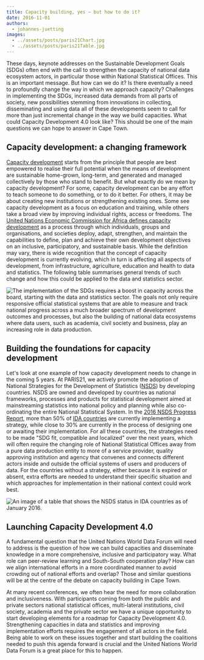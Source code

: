 ```yaml
---
title: Capacity building, yes — but how to do it?
date: 2016-11-01
authors:
  - johannes-juetting
images:
  - ../assets/posts/paris21Chart.jpg
  - ../assets/posts/paris21Table.jpg
---
```



These days, keynote addresses on the Sustainable Development Goals (SDGs) often
end with the call to strengthen the capacity of national data ecosystem actors,
in particular those within National Statistical Offices. This is an important
message. But how can we do it? Is there eventually a need to profoundly change
the way in which we approach capacity? Challenges in implementing the SDGs,
increased data demands from all parts of society, new possibilities stemming
from innovations in collecting, disseminating and using data all of these
developments seem to call for more than just incremental change in the way we
build capacities. What could Capacity Development 4.0 look like? This should be
one of the main questions we can hope to answer in Cape Town.

## Capacity development: a changing framework

[Capacity development](http://www.uneca.org/sites/default/files/images/eca_capacity_development_strategy_eng_june2015_rev3.pdf)
starts from the principle that people are best empowered to realise their full
potential when the means of development are sustainable home-grown, long-term,
and generated and managed collectively by those who stand to benefit. But what
exactly do we mean by capacity development? For some, capacity development can
be any effort to teach someone to do something, or to do it better. For others,
it may be about creating new institutions or strengthening existing ones. Some
see capacity development as a focus on education and training, while others take
a broad view by improving individual rights, access or freedoms. The
[United Nations Economic Commission for Africa defines capacity development](http://www.uneca.org/our-work/capacity-development)
as a process through which individuals, groups and organisations, and societies
deploy, adapt, strengthen, and maintain the capabilities to define, plan and
achieve their own development objectives on an inclusive, participatory, and
sustainable basis. While the definition may vary, there is wide recognition that
the concept of capacity development is currently evolving, which in turn is
affecting all aspects of development, from infrastructure, agriculture,
education and health to data and statistics. The following table summarises
general trends of such change and how this could be applied to the data and
statistics sector.

<Box mb={3}>
  <Img
    fluid={props.images[0]}
    title="Figure 1. Shifts in the understanding of capacity development (examples). Adapted from: Capacity Development Strategy, UNECA 2014."
    alt="The implementation of the SDGs requires a boost in capacity across the board,
starting with the data and statistics sector. The goals not only require
responsive official statistical systems that are able to measure and track
national progress across a much broader spectrum of development outcomes and
processes, but also the building of national data ecosystems where data users,
such as academia, civil society and business, play an increasing role in data
production."
  />
</Box>

## Building the foundations for capacity development

Let's look at one example of how capacity development needs to change in the
coming 5 years. At PARIS21, we actively promote the adoption of National
Strategies for the Development of Statistics
([NSDS](http://www.paris21.org/NSDS)) by developing countries. NSDS are owned
and developed by countries as national frameworks, processes and products for
statistical development aimed at mainstreaming statistics into national policy
and planning while also co-ordinating the entire National Statistical System. In
the
[2016 NSDS Progress Report](http://www.paris21.org/sites/default/files/NSDS-status-Jan2016.pdf),
more than 50% of
[IDA countries](https://ida.worldbank.org/about/borrowing-countries) are
currently implementing a strategy, while close to 30% are currently in the
process of designing one or awaiting their implementation. For all these
countries, the strategies need to be made "SDG fit, compatible and localized"
over the next years, which will often require the changing role of National
Statistical Offices away from a pure data production entity to more of a service
provider, quality approving institution and agency that convenes and connects
different actors inside and outside the official systems of users and producers
of data. For the countries without a strategy, either because it is expired or
absent, extra efforts are needed to understand their specific situation and
which approaches for implementation in their national context could work best.

<Box mb={3}>
  <Img
    fluid={props.images[1]}
    title="Table 1. NSDS status in IDA countries as of January 2016."
    alt="An image of a table that shows the NSDS status in IDA countries as of January 2016."
  />
</Box>

## Launching Capacity Development 4.0

A fundamental question that the United Nations World Data Forum will need to
address is the question of how we can build capacities and disseminate knowledge
in a more comprehensive, inclusive and participatory way. What role can
peer-review learning and South-South cooperation play? How can we align
international efforts in a more coordinated manner to avoid crowding out of
national efforts and overlap? Those and similar questions will be at the centre
of the debate on capacity building in Cape Town.

At many recent conferences, we often hear the need for more collaboration and
inclusiveness. With participants coming from both the public and private sectors
national statistical offices, multi-lateral institutions, civil society,
academia and the private sector we have a unique opportunity to start developing
elements for a roadmap for Capacity Development 4.0. Strengthening capacities in
data and statistics and improving implementation efforts requires the engagement
of all actors in the field. Being able to work on these issues together and
start building the coalitions needed to push this agenda forward is crucial and
the United Nations World Data Forum is a great place for this to happen.
